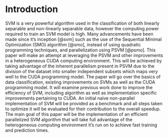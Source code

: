# Introduction

<!-- * Αντικείμενο εργασίας -->

<!-- * Σκοπός και Στόχοι -->


SVM is a very powerful algorithm used in the classification of both linearly separable and non-linearly separable data, however the computing power required to train an SVM model is high. Many advancements have been made since it's inception [@svm] such as the use of the Sequential Minimal Optimization (SMO) algorithm [@smo], instead of using quadratic programming techniques, and parallelization using PSVM [@psmo].
This paper will make an attempt at leveraging the PSVM and other improvements in a heterogeneous CUDA computing environment. This will be achieved by taking advantage of the inherent parallelism present in PSVM due to the division of the dataset into smaller independent subsets which maps very well to the CUDA programming model.
The paper will go over the basics of data classification, existing improvements on SVMs as well as the CUDA programming model.
It will examine previous work done to improve the efficiency of SVM, including algorithm as well as implementation specific improvements pertaining to CUDA.
An initial naive non-parallel implementation of SVM will be provided as a benchmark and all steps taken to optimize it will be evaluated for their contribution to the overall speedup.
The main goal of this paper will be the implementation of an efficient parallelized SVM algorithm that will take full advantage of the heterogeneous computing environment it's run on to achieve fast training and prediction times.


<!-- * * Ιστορική Αναδρομή ; -->
<!-- * Μεθοδολογία -->
<!-- * Καινοτομία -->
<!-- * Δομή -->

